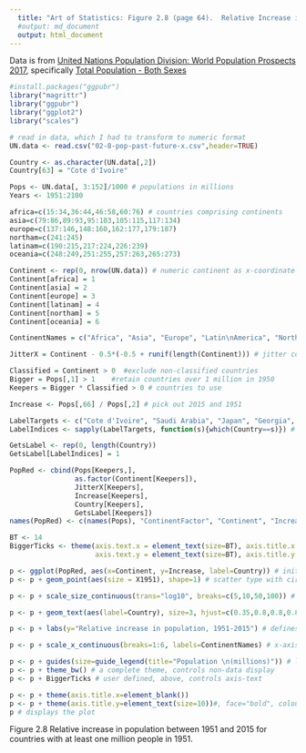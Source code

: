 ```yaml
---
  title: "Art of Statistics: Figure 2.8 (page 64).  Relative Increase in Population by Country"
  #output: md_document
  output: html_document
---
```

Data is  from 
[United Nations Population Division: World Population Prospects 2017](https://population.un.org/wpp/Download/Standard/Population/), specifically  [Total Population - Both Sexes](https://population.un.org/wpp/DVD/Files/1_Indicators%20(Standard)/EXCEL_FILES/1_Population/WPP2017_POP_F01_1_TOTAL_POPULATION_BOTH_SEXES.xlsx)
```r

#install.packages("ggpubr")
library("magrittr")
library("ggpubr")
library("ggplot2")
library("scales")

# read in data, which I had to transform to numeric format
UN.data <- read.csv("02-8-pop-past-future-x.csv",header=TRUE)

Country <- as.character(UN.data[,2])
Country[63] = "Cote d'Ivoire" 

Pops <- UN.data[, 3:152]/1000 # populations in millions
Years <- 1951:2100

africa=c(15:34,36:44,46:58,60:76) # countries comprising continents
asia=c(79:86,89:93,95:103,105:115,117:134)
europe=c(137:146,148:160,162:177,179:187)
northam=c(241:245)
latinam=c(190:215,217:224,226:239)
oceania=c(248:249,251:255,257:263,265:273)

Continent <- rep(0, nrow(UN.data)) # numeric continent as x-coordinate
Continent[africa] = 1
Continent[asia] = 2
Continent[europe] = 3
Continent[latinam] = 4
Continent[northam] = 5
Continent[oceania] = 6

ContinentNames = c("Africa", "Asia", "Europe", "Latin\nAmerica", "North\nAmerica", "Oceania")

JitterX = Continent - 0.5*(-0.5 + runif(length(Continent))) # jitter continent

Classified = Continent > 0  #exclude non-classified countries
Bigger = Pops[,1] > 1    #retain countries over 1 million in 1950 
Keepers = Bigger * Classified > 0 # countries to use

Increase <- Pops[,66] / Pops[,2] # pick out 2015 and 1951

LabelTargets <- c("Cote d'Ivoire", "Saudi Arabia", "Japan", "Georgia", "Albania", "Papua New Guinea")
LabelIndices <- sapply(LabelTargets, function(s){which(Country==s)}) # numbers for labelled countries

GetsLabel <- rep(0, length(Country))
GetsLabel[LabelIndices] = 1

PopRed <- cbind(Pops[Keepers,], 
                as.factor(Continent[Keepers]), 
                JitterX[Keepers], 
                Increase[Keepers], 
                Country[Keepers],
                GetsLabel[Keepers])
names(PopRed) <- c(names(Pops), "ContinentFactor", "Continent", "Increase", "Country", "GetsLabel")

BT <- 14
BiggerTicks <- theme(axis.text.x = element_text(size=BT), axis.title.x = element_text(size=BT),
                     axis.text.y = element_text(size=BT), axis.title.y = element_text(size=BT))

p <- ggplot(PopRed, aes(x=Continent, y=Increase, label=Country)) # initial plot object, p
p <- p + geom_point(aes(size = X1951), shape=1) # scatter type with circles

p <- p + scale_size_continuous(trans="log10", breaks=c(5,10,50,100)) # defines scatter circle size logarithmicly according to country's population

p <- p + geom_text(aes(label=Country), size=3, hjust=c(0.35,0.8,0.8,0.8,0.8,0.8), vjust=-0.4, data=subset(PopRed, GetsLabel>0)) # defines text labels and positions for the siz countries in LabelTargets list

p <- p + labs(y="Relative increase in population, 1951-2015") # defines y-axis label

p <- p + scale_x_continuous(breaks=1:6, labels=ContinentNames) # x-axis labels

p <- p + guides(size=guide_legend(title="Population \n(millions)")) # labels legend
p <- p + theme_bw() # a complete theme, controls non-data display
p <- p + BiggerTicks # user defined, above, controls axis-text

p <- p + theme(axis.title.x=element_blank())
p <- p + theme(axis.title.y=element_text(size=10))#, face="bold", colour="#990000"))
p # displays the plot
```

Figure 2.8 Relative increase in population between 1951 and 2015 for countries with at least one million people in 1951.
